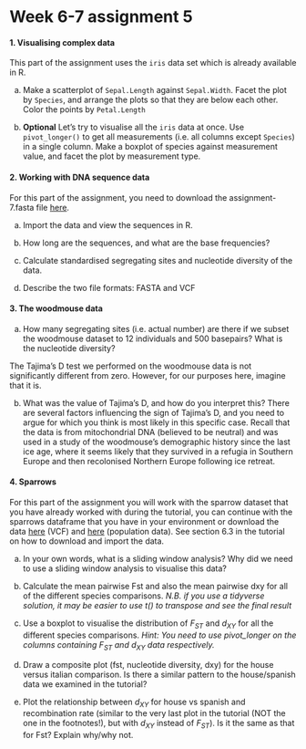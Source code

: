 # Week 6-7 assignment 5 {- #w07}

#### 1. Visualising complex data {-}

This part of the assignment uses the `iris` data set which is already available in R.

a) Make a scatterplot of `Sepal.Length` against `Sepal.Width`. Facet the plot by `Species`, and arrange the plots so that they are below each other. Color the points by `Petal.Length`

b) **Optional** Let's try to visualise all the `iris` data at once. Use `pivot_longer()` to get all measurements (i.e. all columns except `Species`) in a single column. Make a boxplot of species against measurement value, and facet the plot by measurement type.



#### 2. Working with DNA sequence data {-}

For this part of the assignment, you need to download the assignment-7.fasta file [here](https://bios1140.github.io/data/assignment-7.fasta).

a) Import the data and view the sequences in R.

b) How long are the sequences, and what are the base frequencies?

c) Calculate standardised segregating sites and nucleotide diversity of the data.

d) Describe the two file formats: FASTA and VCF

#### 3. The woodmouse data {-}

a) How many segregating sites (i.e. actual number) are there if we subset the woodmouse dataset to 12 individuals and 500 basepairs? What is the nucleotide diversity?

The Tajima's D test we performed on the woodmouse data is not significantly different from zero. However, for our purposes here, imagine that it is.

b) What was the value of Tajima's D, and how do you interpret this? There are several factors influencing the sign of Tajima's D, and you need to argue for which you think is most likely in this specific case. Recall that the data is from mitochondrial DNA (believed to be neutral) and was used in a study of the woodmouse's demographic history since the last ice age, where it seems likely that they survived in a refugia in Southern Europe and then recolonised Northern Europe following ice retreat.

#### 4. Sparrows {-}

For this part of the assignment you will work with the sparrow dataset that you have already worked with during the tutorial, you can continue with the sparrows dataframe that you have in your environment or download the data [here](https://bios1140.github.io/data/sparrow_chr8_downsample.vcf.gz) (VCF) and [here](https://bios1140.github.io/data/sparrow_pops.txt) (population data). See section 6.3 in the tutorial on how to download and import the data.


a) In your own words, what is a sliding window analysis? Why did we need to use a sliding window analysis to visualise this data?

b) Calculate the mean pairwise Fst and also the mean pairwise dxy for all of the different species comparisons. _N.B. if you use a tidyverse solution, it may be easier to use t() to transpose and see the final result_

c) Use a boxplot to visualise the distribution of $F_{ST}$ and $d_{XY}$ for all the different species comparisons. _Hint: You need to use pivot_longer on the columns containing_ $F_{ST}$ _and_ $d_{XY}$ _data respectively._

d) Draw a composite plot (fst, nucleotide diversity, dxy) for the house versus italian comparison. Is there a similar pattern to the house/spanish data we examined in the tutorial?

e) Plot the relationship between $d_{XY}$ for house vs spanish and recombination rate (similar to the very last plot in the tutorial (NOT the one in the footnotes!), but with $d_{XY}$ instead of $F_{ST}$). Is it the same as that for Fst? Explain why/why not.